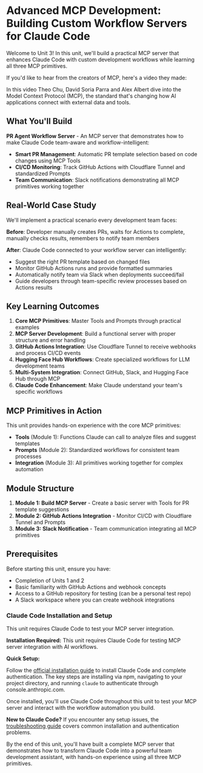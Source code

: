 # Advanced MCP Development: Building Custom Workflow Servers for Claude Code

Welcome to Unit 3! In this unit, we'll build a practical MCP server that enhances Claude Code with custom development workflows while learning all three MCP primitives.

If you'd like to hear from the creators of MCP, here's a video they made:

<Youtube id="CQywdSdi5iA" />

In this video Theo Chu, David Soria Parra and Alex Albert dive into the Model Context Protocol (MCP), the standard that's changing how AI applications connect with external data and tools.

## What You'll Build

**PR Agent Workflow Server** - An MCP server that demonstrates how to make Claude Code team-aware and workflow-intelligent:

- **Smart PR Management**: Automatic PR template selection based on code changes using MCP Tools
- **CI/CD Monitoring**: Track GitHub Actions with Cloudflare Tunnel and standardized Prompts
- **Team Communication**: Slack notifications demonstrating all MCP primitives working together

## Real-World Case Study

We'll implement a practical scenario every development team faces:

**Before**: Developer manually creates PRs, waits for Actions to complete, manually checks results, remembers to notify team members

**After**: Claude Code connected to your workflow server can intelligently:
- Suggest the right PR template based on changed files
- Monitor GitHub Actions runs and provide formatted summaries
- Automatically notify team via Slack when deployments succeed/fail
- Guide developers through team-specific review processes based on Actions results

## Key Learning Outcomes

1. **Core MCP Primitives**: Master Tools and Prompts through practical examples
2. **MCP Server Development**: Build a functional server with proper structure and error handling
3. **GitHub Actions Integration**: Use Cloudflare Tunnel to receive webhooks and process CI/CD events
4. **Hugging Face Hub Workflows**: Create specialized workflows for LLM development teams
5. **Multi-System Integration**: Connect GitHub, Slack, and Hugging Face Hub through MCP
6. **Claude Code Enhancement**: Make Claude understand your team's specific workflows

## MCP Primitives in Action

This unit provides hands-on experience with the core MCP primitives:

- **Tools** (Module 1): Functions Claude can call to analyze files and suggest templates
- **Prompts** (Module 2): Standardized workflows for consistent team processes
- **Integration** (Module 3): All primitives working together for complex automation

## Module Structure

1. **Module 1: Build MCP Server** - Create a basic server with Tools for PR template suggestions
2. **Module 2: GitHub Actions Integration** - Monitor CI/CD with Cloudflare Tunnel and Prompts
3. **Module 3: Slack Notification** - Team communication integrating all MCP primitives

## Prerequisites

Before starting this unit, ensure you have:

- Completion of Units 1 and 2 
- Basic familiarity with GitHub Actions and webhook concepts
- Access to a GitHub repository for testing (can be a personal test repo)
- A Slack workspace where you can create webhook integrations

### Claude Code Installation and Setup

This unit requires Claude Code to test your MCP server integration.

<Tip>

**Installation Required:** This unit requires Claude Code for testing MCP server integration with AI workflows.

</Tip>

**Quick Setup:**

Follow the [official installation guide](https://docs.anthropic.com/en/docs/claude-code/getting-started) to install Claude Code and complete authentication. The key steps are installing via npm, navigating to your project directory, and running `claude` to authenticate through console.anthropic.com.

Once installed, you'll use Claude Code throughout this unit to test your MCP server and interact with the workflow automation you build.

<Tip warning={true}>

**New to Claude Code?** If you encounter any setup issues, the [troubleshooting guide](https://docs.anthropic.com/en/docs/claude-code/troubleshooting) covers common installation and authentication problems.

</Tip>

By the end of this unit, you'll have built a complete MCP server that demonstrates how to transform Claude Code into a powerful team development assistant, with hands-on experience using all three MCP primitives.


